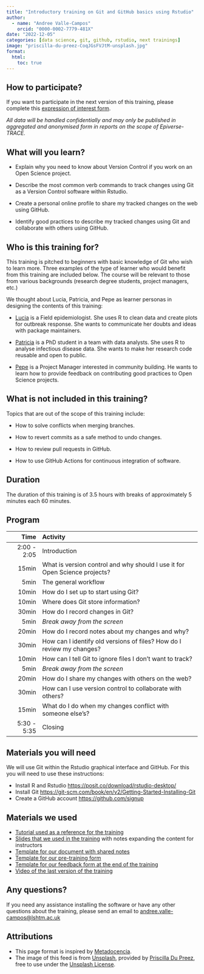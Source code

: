```yaml
---
title: "Introductory training on Git and GitHub basics using Rstudio"
author:
  - name: "Andree Valle-Campos"
    orcid: "0000-0002-7779-481X"
date: "2022-12-05"
categories: [data science, git, github, rstudio, next trainings]
image: "priscilla-du-preez-CoqJGsFVJtM-unsplash.jpg"
format:
  html: 
    toc: true
---
```


## How to participate?

If you want to participate in the next version of this training, please complete this [expression of interest form](https://docs.google.com/forms/d/e/1FAIpQLSc0u9ZLSx5WyQWNOzQbU_G2lz0TKNBY-PqVU4cgQ8wP-IIWWA/viewform?usp=sf_link).

<!-- The next training session will take place on [Monday 5th of December, at 2pm BST](https://www.timeanddate.com/worldclock/fixedtime.html?msg=Introductory+training+on+Git+basics&iso=20221205T14&p1=%3A&ah=4). Fill out this form to confirm your participation. -->

*All data will be handled confidentially and may only be published in aggregated and anonymised form in reports on the scope of Epiverse-TRACE.*

## What will you learn?

- Explain why you need to know about Version Control if you work on an Open Science project.

- Describe the most common verb commands to track changes using Git as a Version Control software within Rstudio.

- Create a personal online profile to share my tracked changes on the web using GitHub.

- Identify good practices to describe my tracked changes using Git and collaborate with others using GitHub.

## Who is this training for?

This training is pitched to beginners with basic knowledge of Git who wish to learn more. Three examples of the type of learner who would benefit from this training are included below. The course will be relevant to those from various backgrounds (research degree students, project managers, etc.)

We thought about Lucia, Patricia, and Pepe as learner personas in designing the contents of this training:

- [Lucia](https://epiverse-trace.github.io/personas/lucia-outbreaks.html) is a Field epidemiologist. She uses R to clean data and create plots for outbreak response. She wants to communicate her doubts and ideas with package maintainers.

- [Patricia](https://epiverse-trace.github.io/personas/patricia-discoverer.html) is a PhD student in a team with data analysts. She uses R to analyse infectious disease data. She wants to make her research code reusable and open to public.

- [Pepe](https://epiverse-trace.github.io/personas/pepe-openmanager.html) is a Project Manager interested in community building. He wants to learn how to provide feedback on contributing good practices to Open Science projects.

## What is not included in this training?

Topics that are out of the scope of this training include:

- How to solve conflicts when merging branches.

- How to revert commits as a safe method to undo changes.

- How to review pull requests in GitHub.

- How to use GitHub Actions for continuous integration of software.

## Duration

The duration of this training is of 3.5 hours with breaks of approximately 5 minutes each 60 minutes.

## Program

|        Time | Activity                                                                   |
|-----------:|:---------------------------------------------------------|
| 2:00 - 2:05 | Introduction                                                               |
|       15min | What is version control and why should I use it for Open Science projects? |
|        5min | The general workflow                                                       |
|       10min | How do I set up to start using Git?                                        |
|       10min | Where does Git store information?                                          |
|       30min | How do I record changes in Git?                                            |
|        5min | *Break away from the screen*                                                 |
|       20min | How do I record notes about my changes and why?                   |
|       30min | How can I identify old versions of files? How do I review my changes?      |
|       10min | How can I tell Git to ignore files I don't want to track?                  |
|        5min | *Break away from the screen*                                                 |
|       20min | How do I share my changes with others on the web?                          |
|       30min | How can I use version control to collaborate with others?            |
|       15min | What do I do when my changes conflict with someone else's?                 |
| 5:30 - 5:35 | Closing                                                                    |

## Materials you will need

We will use Git within the Rstudio graphical interface and GitHub. For this you will need to use these instructions:

- Install R and Rstudio <https://posit.co/download/rstudio-desktop/>
- Install Git <https://git-scm.com/book/en/v2/Getting-Started-Installing-Git>
- Create a GitHub account <https://github.com/signup>

## Materials we used

- [Tutorial used as a reference for the training](https://epiverse-trace.github.io/git-rstudio-basics/)
- [Slides that we used in the training](https://docs.google.com/presentation/d/1kE13oZCoSwlXJL_UhvhiX6W0hNaE1ZEkFsHAX-Pl5o0/edit?usp=sharing) with notes expanding the content for instructors
- [Template for our document with shared notes](https://docs.google.com/document/d/1p7BWfqG0-advDHmhzYas1WyhHIZQvLs1HWR39_o7X7k/edit?usp=sharing)
- [Template for our pre-training form](https://docs.google.com/forms/d/1LsSsMmwuLIr_GCsw1K5AUxfCMb5_XiAlpno7up6zc8Q/copy)
- [Template for our feedback form at the end of the training](https://docs.google.com/forms/d/1h-mHJgPg0u7Www6D2-kz4Q3scQ03M30IYLm-0d6QIv8/copy)
- [Video of the last version of the training](https://drive.google.com/file/d/1yAztO0qb13Jo6qwQ-PN7tHgTbGcKv8LX/view?usp=share_link)

## Any questions?

If you need any assistance installing the software or have any other questions about the training, please send an email to [andree.valle-campos\@lshtm.ac.uk](mailto:andree.valle-campos@lshtm.ac.uk){.email}

## Attributions

- This page format is inspired by [Metadocencia](https://www.metadocencia.org/curso/intro-abc-online/).
- The image of this feed is from [Unsplash](https://unsplash.com/photos/CoqJGsFVJtM), provided by [Priscilla Du Preez](https://unsplash.com/@priscilladupreez), free to use under the [Unsplash License](https://unsplash.com/license).
